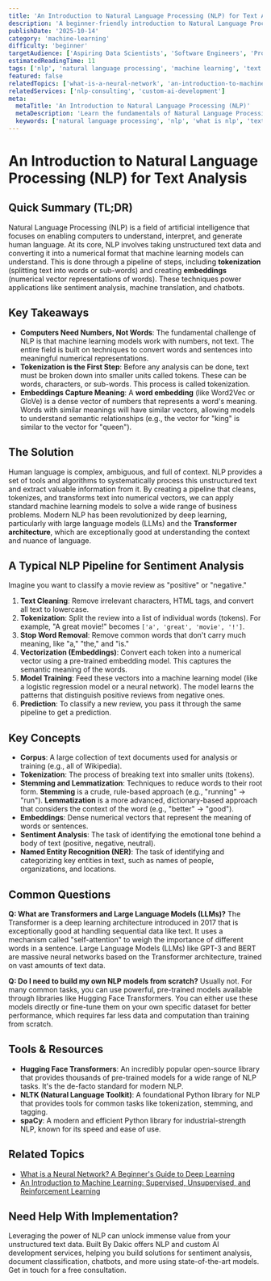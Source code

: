 ```yaml
---
title: 'An Introduction to Natural Language Processing (NLP) for Text Analysis'
description: 'A beginner-friendly introduction to Natural Language Processing (NLP), covering core concepts like tokenization, embeddings, and common applications like sentiment analysis.'
publishDate: '2025-10-14'
category: 'machine-learning'
difficulty: 'beginner'
targetAudience: ['Aspiring Data Scientists', 'Software Engineers', 'Product Managers']
estimatedReadingTime: 11
tags: ['nlp', 'natural language processing', 'machine learning', 'text analysis']
featured: false
relatedTopics: ['what-is-a-neural-network', 'an-introduction-to-machine-learning']
relatedServices: ['nlp-consulting', 'custom-ai-development']
meta:
  metaTitle: 'An Introduction to Natural Language Processing (NLP)'
  metaDescription: 'Learn the fundamentals of Natural Language Processing (NLP). This guide explains key concepts for text analysis, such as tokenization, embeddings, and sentiment analysis.'
  keywords: ['natural language processing', 'nlp', 'what is nlp', 'text analysis', 'sentiment analysis']
---
```


# An Introduction to Natural Language Processing (NLP) for Text Analysis

## Quick Summary (TL;DR)

Natural Language Processing (NLP) is a field of artificial intelligence that focuses on enabling computers to understand, interpret, and generate human language. At its core, NLP involves taking unstructured text data and converting it into a numerical format that machine learning models can understand. This is done through a pipeline of steps, including **tokenization** (splitting text into words or sub-words) and creating **embeddings** (numerical vector representations of words). These techniques power applications like sentiment analysis, machine translation, and chatbots.

## Key Takeaways

- **Computers Need Numbers, Not Words**: The fundamental challenge of NLP is that machine learning models work with numbers, not text. The entire field is built on techniques to convert words and sentences into meaningful numerical representations.
- **Tokenization is the First Step**: Before any analysis can be done, text must be broken down into smaller units called tokens. These can be words, characters, or sub-words. This process is called tokenization.
- **Embeddings Capture Meaning**: A **word embedding** (like Word2Vec or GloVe) is a dense vector of numbers that represents a word's meaning. Words with similar meanings will have similar vectors, allowing models to understand semantic relationships (e.g., the vector for "king" is similar to the vector for "queen").

## The Solution

Human language is complex, ambiguous, and full of context. NLP provides a set of tools and algorithms to systematically process this unstructured text and extract valuable information from it. By creating a pipeline that cleans, tokenizes, and transforms text into numerical vectors, we can apply standard machine learning models to solve a wide range of business problems. Modern NLP has been revolutionized by deep learning, particularly with large language models (LLMs) and the **Transformer architecture**, which are exceptionally good at understanding the context and nuance of language.

## A Typical NLP Pipeline for Sentiment Analysis

Imagine you want to classify a movie review as "positive" or "negative."

1.  **Text Cleaning**: Remove irrelevant characters, HTML tags, and convert all text to lowercase.
2.  **Tokenization**: Split the review into a list of individual words (tokens). For example, "A great movie!" becomes `['a', 'great', 'movie', '!']`.
3.  **Stop Word Removal**: Remove common words that don't carry much meaning, like "a," "the," and "is."
4.  **Vectorization (Embeddings)**: Convert each token into a numerical vector using a pre-trained embedding model. This captures the semantic meaning of the words.
5.  **Model Training**: Feed these vectors into a machine learning model (like a logistic regression model or a neural network). The model learns the patterns that distinguish positive reviews from negative ones.
6.  **Prediction**: To classify a new review, you pass it through the same pipeline to get a prediction.

## Key Concepts

- **Corpus**: A large collection of text documents used for analysis or training (e.g., all of Wikipedia).
- **Tokenization**: The process of breaking text into smaller units (tokens).
- **Stemming and Lemmatization**: Techniques to reduce words to their root form. **Stemming** is a crude, rule-based approach (e.g., "running" -> "run"). **Lemmatization** is a more advanced, dictionary-based approach that considers the context of the word (e.g., "better" -> "good").
- **Embeddings**: Dense numerical vectors that represent the meaning of words or sentences.
- **Sentiment Analysis**: The task of identifying the emotional tone behind a body of text (positive, negative, neutral).
- **Named Entity Recognition (NER)**: The task of identifying and categorizing key entities in text, such as names of people, organizations, and locations.

## Common Questions

**Q: What are Transformers and Large Language Models (LLMs)?**
The Transformer is a deep learning architecture introduced in 2017 that is exceptionally good at handling sequential data like text. It uses a mechanism called "self-attention" to weigh the importance of different words in a sentence. Large Language Models (LLMs) like GPT-3 and BERT are massive neural networks based on the Transformer architecture, trained on vast amounts of text data.

**Q: Do I need to build my own NLP models from scratch?**
Usually not. For many common tasks, you can use powerful, pre-trained models available through libraries like Hugging Face Transformers. You can either use these models directly or fine-tune them on your own specific dataset for better performance, which requires far less data and computation than training from scratch.

## Tools & Resources

- **Hugging Face Transformers**: An incredibly popular open-source library that provides thousands of pre-trained models for a wide range of NLP tasks. It's the de-facto standard for modern NLP.
- **NLTK (Natural Language Toolkit)**: A foundational Python library for NLP that provides tools for common tasks like tokenization, stemming, and tagging.
- **spaCy**: A modern and efficient Python library for industrial-strength NLP, known for its speed and ease of use.

## Related Topics

- [What is a Neural Network? A Beginner's Guide to Deep Learning](/category/machine-learning/what-is-a-neural-network)
- [An Introduction to Machine Learning: Supervised, Unsupervised, and Reinforcement Learning](/category/machine-learning/an-introduction-to-machine-learning)

## Need Help With Implementation?

Leveraging the power of NLP can unlock immense value from your unstructured text data. Built By Dakic offers NLP and custom AI development services, helping you build solutions for sentiment analysis, document classification, chatbots, and more using state-of-the-art models. Get in touch for a free consultation.
